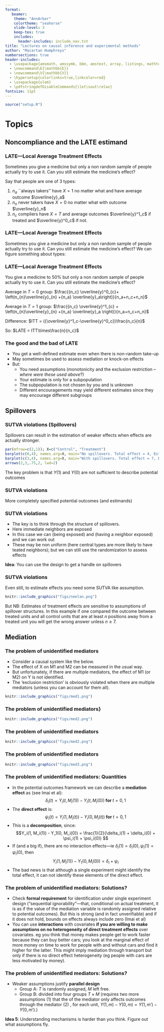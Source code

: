 ```yaml
---
format: 
   beamer:
    theme: "AnnArbor"
    colortheme: "seahorse"
    slide-level: 3
    keep-tex: true
    includes:
      header-includes: include_nav.txt
title: "Lectures on causal inference and experimental methods"
author: "Macartan Humphreys"
numbersections: true
header-includes:
  - \usepackage{amsmath, amssymb, bbm, amstext, array, listings, mathtools, caption, color, graphics, ulem, caption, changepage, atbegshi, soul}
  - \newcommand\E{\mathbb{E}}
  - \newcommand\V{\mathbb{V}}
  - \hypersetup{colorlinks=true,linkcolor=red}
  - \usepackage{ulem}
  - \pdfstringdefDisableCommands{\let\sout\relax}
fontsize: 11pt  
---
```



  
  
```r
source("setup.R")
```


# Topics \label{L_complications}


\hyperlink{ideas}{\beamergotobutton{Top}}

## Noncompliance and the LATE estimand \label{LATE}

### LATE---Local Average Treatment Effects
\footnotesize
Sometimes you give a medicine but only a non random sample of people actually try to use it. Can you still estimate the medicine's effect?
\begin{table}
	\scriptsize
	\centering
		\begin{tabular}{l|cc}
		&$X=0$&$X=1$\\ \hline
		$T=0$& $\overline{y}_{00}$ & $\overline{y}_{01}$ \\
	       & $(n_{00})$	& $(n_{01})$\\ \hline
		$T=1$& $\overline{y}_{10}$ & $\overline{y}_{11}$ \\ 
			   & $(n_{10})$	& $(n_{11})$\\ \hline
		\end{tabular}
\end{table}

  
  
Say that people are one of 3 types: 

1. $n_a$ ``always takers''  have $X=1$ no matter what and have average outcome $\overline{y}_a$
2. $n_n$ never takers have $X=0$ no matter what with outcome $\overline{y}_n$
3.  $n_c$ compliers  have $X=T$ and  average outcomes $\overline{y}^1_c$ if treated and $\overline{y}^0_c$ if not. 



### LATE---Local Average Treatment Effects

Sometimes you give a medicine but only a non random sample of people actually try to use it. Can you still estimate the medicine's effect?
\begin{table}
	\scriptsize
	\centering
		\begin{tabular}{l|cc}
		&$X=0$&$X=1$\\ \hline
		$T=0$& $\overline{y}_{00}$ & $\overline{y}_{01}$ \\
	       & $(n_{00})$	& $(n_{01})$\\ \hline
		$T=1$& $\overline{y}_{10}$ & $\overline{y}_{11}$ \\ 
			   & $(n_{10})$	& $(n_{11})$\\ \hline
		\end{tabular}
\end{table}
We can figure something about types:
\begin{table}
\scriptsize
\centering
\begin{tabular}{l|cc}
&$X=0$ & $X=1$\\ \hline
$T=0$ &  $\frac{\frac{1}{2}n_c}{\frac{1}{2}n_c + \frac{1}{2}n_n} \overline{y}^0_{c}+\frac{\frac{1}{2}n_n}{\frac{1}{2}n_c + \frac{1}{2}n_n} \overline{y}_{n}$ &  $\overline{y}_{a}$ \\
$T=1$& $\overline{y}_{n}$ & 
$\frac{\frac{1}{2}n_c}{\frac{1}{2}n_c + \frac{1}{2}n_a} \overline{y}^1_{c}+\frac{\frac{1}{2}n_a}{\frac{1}{2}n_c + \frac{1}{2}n_a} \overline{y}_{a}$  		\\ \hline
\end{tabular}
\end{table}



### LATE---Local Average Treatment Effects
\footnotesize
You give a medicine to 50\% but only a non random sample of people actually try to use it. Can you still estimate the medicine's effect?

\begin{table}
\scriptsize
\centering
\begin{tabular}{l|cc}
&$X=0$&$X=1$\\ \hline
$T=0$ & $\frac{n_c}{n_c + n_n} \overline{y}^0_{c}+\frac{n_n}{n_c + n_n} \overline{y}_n$ &  $\overline{y}_{a}$ \\
(n)&   ($\frac{1}{2}(n_c + n_n)$) &  ($\frac{1}{2}n_a$)\\ \\
$T=1$& $\overline{y}_{n}$ & $\frac{n_c}{n_c + n_a} \overline{y}^1_{c}+\frac{n_a}{n_c + n_a} \overline{y}_{a}$  \\
(n)&  ($\frac{1}{2}n_n$) &  ($\frac{1}{2}(n_a+n_c)$)\\

\end{tabular}
\end{table}

Average in $T=0$ group:  $\frac{{n_c} \overline{y}^0_{c}+  \left(n_{n}\overline{y}_{n} +{n_a} \overline{y}_a\right)}{n_a+n_c+n_n}$

Average in $T=1$ group:  $\frac{{n_c} \overline{y}^1_{c} + \left(n_{n}\overline{y}_{n} +{n_a} \overline{y}_a \right)}{n_a+n_c+n_n}$

Difference: $ITT = ({\overline{y}^1_c-\overline{y}^0_c})\frac{n_c}{n}$
 
So: $LATE = ITT\times\frac{n}{n_c}$



### The good and the bad of LATE

- You get a well-defined estimate even when there is non-random take-up 
- May sometimes be used to assess mediation or knock-on effects
- But:
  - You need assumptions (monotonicity and the exclusion restriction -- *where were these used above*?)
  - Your estimate is only for a subpopulation
  - The subpopulation is not chosen by you and is unknown
  - Different encouragements may yield different estimates since they may encourage different subgroups




## Spillovers\label{SUTVA}

### SUTVA violations (Spillovers)
\scriptsize Spillovers can result in the estimation of weaker effects when effects are actually stronger.

```r
par(mfrow=c(2,1)); X=c("Control", "Treatment")
barplot(c(0,4), names.arg=X, main="No spillovers. Total effect = 4, Estimated Effect = 4");  
barplot(c(3,4), names.arg=X, main="With spillovers. Total effect = 7, Estimated Effect = 1")
arrows(2,3,.75,2, lwd=2)
```

\scriptsize The key problem is that $Y(1)$ and $Y(0)$ are not sufficient to describe potential outcomes






### SUTVA violations
More completely specified potential outcomes (and estimands) 
\begin{table}
\scriptsize
\begin{center}
\tiny
\begin{tabular}{cc|cc|cc|cc|cc|cc}
	 & & \multicolumn{2}{c}{0} & \multicolumn{2}{c}{1} & \multicolumn{2}{c}{2}  & \multicolumn{2}{c}{3}& \multicolumn{2}{c}{4}\\ \hline	
	Unit	&	Location& 	$D_\emptyset$ &	$y(D_\emptyset)$ & $D_1$		& $y(D_1)$	&  $D_2$		& $y(D_2)$	 &$D_3$		& $y(D_3)$	  &$D_4$		& $y(D_4)$	  \\
	\hline
	A&	1 & 0 & 0 & 1 &3 &0 &1 & 0 & 0 &0 &0\\
	B & 2 & 0 & 0 & 0 &3 &1 &3 & 0 & 3 &0 &0\\
	C & 3 & 0 & 0 & 0 &0 &0 &3 & 1 & 3 &0 &3\\
	D & 4 & 0 & 0 & 0 &0 &0 &0 & 0 & 1 &1 &3\\
	\hline\hline
\multicolumn{2}{l|}{$\bar{y}_\text{treated}$} && - && 3 && 3 && 3 && 3  \\ 
\multicolumn{2}{l|}{$\bar{y}_\text{untreated}$} && 0 && 1 && 4/3 && 4/3 && 1  \\ 
\multicolumn{2}{l|}{$\bar{y}_\text{neighbors}$} && - && 3 && 2 && 2 && 3  \\ 
\multicolumn{2}{l|}{$\bar{y}_\text{pure control}$} && 0 && 0 && 0 && 0 && 0  \\ 
\hline
\multicolumn{2}{l|}{ATT (direct effect)} && - && 3 && 3 && 3  && 3 \\ 
\multicolumn{2}{l|}{ATT (indirect effect)} && - && 3 && 2 && 2 && 3  \\ 

	\hline
	\end{tabular}
	\end{center}

	\caption{Potential outcomes for four units for different treatment profiles, $D_1$-$D_4$. $D_i$ represents an allocation to treatment and $y_j(D_i)$ is the potential outcome for (row) unit $j$ given (column) allocation $i$.}
\label{PotentialOutcomes112}

\end{table}




### SUTVA violations

\begin{table}
\scriptsize
	\begin{center}
	\tiny
	\begin{tabular}{cc|cc|cc|cc|cc|cc}
	 & & \multicolumn{2}{c}{0} & \multicolumn{2}{c}{1} & \multicolumn{2}{c}{2}  & \multicolumn{2}{c}{3}& \multicolumn{2}{c}{4}\\ \hline	
	Unit	&	Location& 	$D_\emptyset$ &	$y(D_\emptyset)$ & $D_1$		& $y(D_1)$	&  $D_2$		& $y(D_2)$	 &$D_3$		& $y(D_3)$	  &$D_4$		& $y(D_4)$	  \\
	\hline
	A	&	1 & 0 & 0	& 1 &3 &0 &1 & 0 & 0 &0 &0\\
	B & 2 & 0 & 0 & 0 &3 &1 &3 & 0 & 3 &0 &0\\
	C & 3 & 0 & 0 & 0 &0 &0 &3 & 1 & 3 &0 &3\\
	D & 4 & 0 & 0 & 0 &0 &0 &0 & 0 & 1 &1 &3\\
	\end{tabular}
	\end{center}	\scriptsize
	\caption{Potential outcomes for four units for different treatment profiles, $D_1$-$D_4$. $D_i$ represents an allocation to treatment and $y_j(D_i)$ is the potential outcome for (row) unit $j$ given (column) allocation $i$.} 
	\label{PotentialOutcomes51}
\end{table}

* The key is to think through the structure of spillovers. 
* Here immediate neighbors are exposed
* In this case we can \textbf{define a direct treatment} (being exposed) and \textbf{an indirect treatment} (having a neighbor exposed) and we can work out \textit{the \textbf{propensity} for each unit of receiving each type of treatment}	
* These may be non uniform (here central types are more likely to have teated neighbors); but we can still use the randomization to assess effects 

**Idea**: You can use the design to get a handle on spillovers



### SUTVA violations

Even still, to estimate effects you need some SUTVA like assumption.


```r
knitr::include_graphics("figs/neelan.png")
```

But NB: Estimates of treatment effects are sensitive to assumptions of spillover structures. In this example if one compared the outcome between treated units and all control units that are at least $n$ positions away from a treated unit you will get the wrong answer unless $n \geq 7$.



## Mediation\label{mediation}


### The problem of unidentified mediators

- Consider a causal system like the below.
- The effect of X on M1 and M2 can be measured in the usual way.
- But unfortunately, if there are multiple mediators, the effect of M1 (or M2) on Y is not identified.
- The 'exclusion restriction' is obviously violated when there are multiple mediators (unless you can account for them all).


```r
knitr::include_graphics("figs/med1.png")
```




### The problem of unidentified mediators}
\begin{itemize} \footnotesize
	\item An obvious approach is to first examine the (average) effect of X on M1 and then use another manipulation to examine the (average) effect of M1 on Y. 
	\item But \textbf{both of these average effects may be positive (for example) even if there is no effect of X on Y through M1}.  
\end{itemize}


```r
knitr::include_graphics("figs/med2.png")
```




### The problem of unidentified mediators

\begin{itemize} \footnotesize
	\item An obvious approach is to first examine the (average) effect of X on M1 and then use another manipulation to examine the (average) effect of M1 on Y. 
	\item Similarly \textbf{both of these average effects may be zero even if X affects on Y through M1 for every unit!}.  
\end{itemize}

```r
knitr::include_graphics("figs/med2.png")
```



### The problem of unidentified mediators

\begin{itemize} \footnotesize
	\item Another somewhat obvious approach is see how the effect of $X$ on $Y$ in a regression is reduced when you control for $M$. If the effect of $X$ on $Y$ passes through $M$ then surely there should be no effect of $X$ on $Y$ after you control for $M$. 
	\item But this common strategy is also not guaranteed to produce reliable results  
	\item See \href{http://imai.princeton.edu/projects/mechanisms.html}{Imai} on better ways to think about this problem and designs to address it  
\end{itemize}

```r
knitr::include_graphics("figs/med3.png")
```


### The problem of unidentified mediators: Quantities
*  In the potential outcomes framework we can describe a **mediation effect** as (see Imai et al):
$$\delta_i(t) = Y_i(t, M_i(1)) - Y_i(t, M_i(0)) \textbf{ for } t = 0,1$$
* The **direct effect** is:
$$\psi_i(t) = Y_i(1, M_i(t)) - Y_i(0, M_i(t)) \textbf{ for } t = 0,1$$
*  This is a **decomposition**, since:
$$Y_i(1, M_i(1))  - Y_1(0, M_i(0)) = \frac{1}{2}(\delta_i(1) + \delta_i(0) + \psi_i(1) + \psi_i(0))  $$
*  If (and a big if), there are no interaction effects---ie $\delta_i(1) = \delta_i(0), \psi_i(1) = \psi_i(0)$, then
$$Y_i(1, M_i(1))  - Y_1(0, M_i(0)) = \delta_i  + \psi_i$$
*  The bad news is that although a single experiment might identify the total effect, it can not identify these elements of the direct effect. 


### The problem of unidentified mediators: Solutions?

* Check **formal requirement** for identification under single experiment design ("sequential ignorability"---that, conditional on actual treatment, it is as if the value of the mediation variable is randomly assigned relative to potential outcomes). But this is strong (and in fact unverifiable) and if it does not hold, bounds on effects always include zero (Imai et al)
*  You can use **interactions** with covariates **if you are willing to make assumptions on no heterogeneity of direct treatment effects** over covariates. eg you think that money makes people get to work faster because they can buy better cars; you look at the marginal effect of more money on time to work for people with and without cars and find it higher for the latter. This might imply mediation through transport but only if there is no direct effect heterogeneity (eg people with cars are less motivated by money).



### The problem of unidentified mediators: Solutions?

*  Weaker assumptions justify **parallel design** 
    * Group A: $T$ is randomly assigned, $M$ left free. 
    * Group B: divided into four groups $T\times M$ (requires two more assumptions (1) that the \textbf{manipulation} of the mediator only affects outcomes through the mediator (2) \textbf{no interaction}, for each unit,  $Y(1,m)-Y(0,m) =  Y(1,m')-Y(0,m')$.) 

**Idea 5**: Understanding mechanisms is harder than you think. Figure out what assumptions fly.



